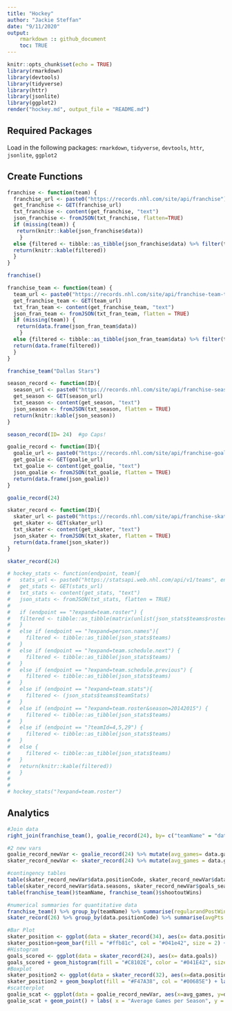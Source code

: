 ```yaml
---
title: "Hockey"
author: "Jackie Steffan"
date: "9/11/2020"
output: 
    rmarkdown :: github_document
    toc: TRUE
---
```


```r
knitr::opts_chunk$set(echo = TRUE)
library(rmarkdown)
library(devtools)
library(tidyverse)
library(httr)
library(jsonlite)
library(ggplot2)
render("hockey.md", output_file = "README.md")
```

## Required Packages

Load in the following packages:
`rmarkdown`, `tidyverse`, `devtools`, `httr`, `jsonlite`, `ggplot2`

## Create Functions

```r
franchise <- function(team) {
  franchise_url <- paste0("https://records.nhl.com/site/api/franchise")
  get_franchise <- GET(franchise_url)
  txt_franchise <- content(get_franchise, "text")
  json_franchise <- fromJSON(txt_franchise, flatten=TRUE)
  if (missing(team)) {
   return(knitr::kable(json_franchise$data))
    }
  else {filtered <- tibble::as_tibble(json_franchise$data) %>% filter(teamCommonName == team)
  return(knitr::kable(filtered))
  }
}

franchise()

franchise_team <- function(team) {
  team_url <- paste0("https://records.nhl.com/site/api/franchise-team-totals")
  get_franchise_team <- GET(team_url)
  txt_fran_team <- content(get_franchise_team, "text")
  json_fran_team <- fromJSON(txt_fran_team, flatten = TRUE)
  if (missing(team)) {
   return(data.frame(json_fran_team$data))
    }
  else {filtered <- tibble::as_tibble(json_fran_team$data) %>% filter(teamName == team)
  return(data.frame(filtered))
  }
}

franchise_team("Dallas Stars")

season_record <- function(ID){
  season_url <- paste0("https://records.nhl.com/site/api/franchise-season-records?cayenneExp=franchiseId=", ID)
  get_season <- GET(season_url)
  txt_season <- content(get_season, "text")
  json_season <- fromJSON(txt_season, flatten = TRUE)
  return(knitr::kable(json_season))
}

season_record(ID= 24)  #go Caps!

goalie_record <- function(ID){
  goalie_url <- paste0("https://records.nhl.com/site/api/franchise-goalie-records?cayenneExp=franchiseId=", ID)
  get_goalie <- GET(goalie_url)
  txt_goalie <- content(get_goalie, "text")
  json_goalie <- fromJSON(txt_goalie, flatten = TRUE)
  return(data.frame(json_goalie))
}

goalie_record(24)

skater_record <- function(ID){
  skater_url <- paste0("https://records.nhl.com/site/api/franchise-skater-records?cayenneExp=franchiseId=", ID)
  get_skater <- GET(skater_url)
  txt_skater <- content(get_skater, "text")
  json_skater <- fromJSON(txt_skater, flatten = TRUE)
  return(data.frame(json_skater))
}

skater_record(24)

# hockey_stats <- function(endpoint, team){
#   stats_url <- paste0("https://statsapi.web.nhl.com/api/v1/teams", endpoint)
#   get_stats <- GET(stats_url)
#   txt_stats <- content(get_stats, "text")
#   json_stats <- fromJSON(txt_stats, flatten = TRUE)
#   
#   if (endpoint == "?expand=team.roster") {
#   filtered <- tibble::as_tibble(matrix(unlist(json_stats$teams$roster.roster[1:31], use.names = TRUE), ncol =8, byrow = TRUE ))
#   }
#   else if (endpoint == "?expand=person.names"){
#     filtered <- tibble::as_tibble(json_stats$teams)
#   }
#   else if (endpoint == "?expand=team.schedule.next") {
#     filtered <- tibble::as_tibble(json_stats$teams)
#   }
#   else if (endpoint == "?expand=team.schedule.previous") {
#     filtered <- tibble::as_tibble(json_stats$teams)
#   }
#   else if (endpoint == "?expand=team.stats"){
#     filtered <- (json_stats$teams$teamStats)
#   }
#   else if (endpoint == "?expand=team.roster&season=20142015") {
#     filtered <- tibble::as_tibble(json_stats$teams)
#   }
#   else if (endpoint == "?teamId=4,5,29") {
#     filtered <- tibble::as_tibble(json_stats$teams)
#   }
#   else {
#     filtered <- tibble::as_tibble(json_stats$teams)
#   }
#   return(knitr::kable(filtered))
#   }
# 
# 
# hockey_stats("?expand=team.roster")
```

## Analytics
``` r
#Join data 
right_join(franchise_team(), goalie_record(24), by= c("teamName" = "data.franchiseName"))

#2 new vars
goalie_record_newVar <- goalie_record(24) %>% mutate(avg_games= data.gamesPlayed/data.seasons)
skater_record_newVar <- skater_record(24) %>% mutate(avg_games = data.gamesPlayed/data.seasons) %>% mutate(goals_season = round(data.goals/data.seasons, 0))

#contingency tables
table(skater_record_newVar$data.positionCode, skater_record_newVar$data.goals)
table(skater_record_newVar$data.seasons, skater_record_newVar$goals_season)
table(franchise_team()$teamName, franchise_team()$shootoutWins)

#numerical summaries for quantitative data
franchise_team() %>% group_by(teamName) %>% summarise(regularandPostWins = sum(wins))
skater_record(26) %>% group_by(data.positionCode) %>% summarise(avgPts = mean(data.goals))

#Bar Plot
skater_position <- ggplot(data = skater_record(34), aes(x= data.positionCode))
skater_position+geom_bar(fill = "#ffb81c", col = "#041e42", size = 2) + labs(x="Position", title= "Number of players for each position for the Nashville Predators") +scale_fill_manual(values=("#ffb81c")) + scale_x_discrete(labels = c("Center", "Defenseman", "Left Wing", "Right Wing"))
#Histogram
goals_scored <- ggplot(data = skater_record(24), aes(x= data.goals))
goals_scored + geom_histogram(fill = "#C8102E", color = "#041E42", size = 2, binwidth = 50) + labs(x= "Goals", title = "Goals Scored by the Washington Capitals")
#Boxplot
skater_position2 <- ggplot(data = skater_record(32), aes(x=data.positionCode, y=data.gamesPlayed))
skater_position2 + geom_boxplot(fill = "#F47A38", col = "#00685E") + labs(x="Position", y= "Games Played", title = "Box Plots of Games Played by position for the Anaheim Ducks")
#scatterplot
goalie_scat <- ggplot(data = goalie_record_newVar, aes(x=avg_games, y=data.wins, color = data.activePlayer))
goalie_scat + geom_point() + labs( x = "Average Games per Season", y = "Total Wins", title = "Total wins by Average games per Season for Washington Capitals Goalies")
````
